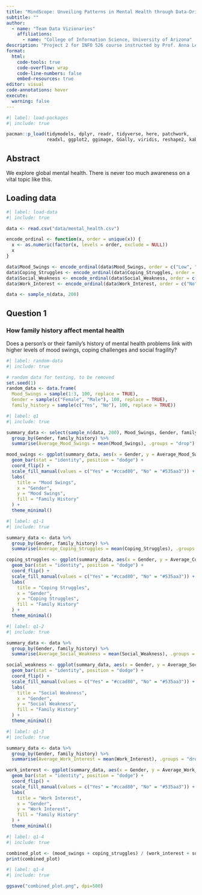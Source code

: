 ```yaml
---
title: "MindScope: Unveiling Patterns in Mental Health through Data-Driven Insights"
subtitle: ""
author: 
  - name: "Team Data Vizionaries"
    affiliations:
      - name: "College of Information Science, University of Arizona"
description: "Project 2 for INFO 526 course instructed by Prof. Anna Leach"
format:
  html:
    code-tools: true
    code-overflow: wrap
    code-line-numbers: false
    embed-resources: true
editor: visual
code-annotations: hover
execute:
  warning: false
---
```


```r
#| label: load-packages
#| include: true

pacman::p_load(tidymodels, dplyr, readr, tidyverse, here, patchwork,
               readxl, ggplot2, ggimage, GGally, viridis, reshape2, kableExtra)

```

## Abstract

We explore global mental health. There is never too much awareness on a vital topic like this.

## Loading data

```r
#| label: load-data
#| include: true

data <- read.csv("data/mental_health.csv")

encode_ordinal <- function(x, order = unique(x)) {
  x <- as.numeric(factor(x, levels = order, exclude = NULL))
  x
}

data$Mood_Swings <- encode_ordinal(data$Mood_Swings, order = c("Low", "Medium", "High"))
data$Coping_Struggles <- encode_ordinal(data$Coping_Struggles, order = c("No", "Maybe", "Yes"))
data$Social_Weakness <- encode_ordinal(data$Social_Weakness, order = c("No", "Maybe", "Yes"))
data$Work_Interest <- encode_ordinal(data$Work_Interest, order = c("No", "Maybe", "Yes"))

data <- sample_n(data, 200)
```

## Question 1

### How family history affect mental health

Does a person's or their family's history of mental health problems link with higher levels of mood swings, coping challenges and social fragility?

```r
#| label: random-data
#| include: true

# random data for testing, to be removed
set.seed(1)
random_data <- data.frame(
  Mood_Swings = sample(1:3, 100, replace = TRUE),
  Gender = sample(c("Female", "Male"), 100, replace = TRUE),
  family_history = sample(c("Yes", "No"), 100, replace = TRUE))
```

```r
#| label: q1
#| include: true

summary_data <- select(sample_n(data, 200), Mood_Swings, Gender, family_history) %>%
  group_by(Gender, family_history) %>%
  summarise(Average_Mood_Swings = mean(Mood_Swings), .groups = "drop")

mood_swings <- ggplot(summary_data, aes(x = Gender, y = Average_Mood_Swings, fill = family_history)) +
  geom_bar(stat = "identity", position = "dodge") +
  coord_flip() +
  scale_fill_manual(values = c("Yes" = "#ccad80", "No" = "#535aa3")) +
  labs(
    title = "Mood Swings",
    x = "Gender",
    y = "Mood Swings",
    fill = "Family History"
  ) +
  theme_minimal()
```

```r
#| label: q1-1
#| include: true

summary_data <- data %>%
  group_by(Gender, family_history) %>%
  summarise(Average_Coping_Struggles = mean(Coping_Struggles), .groups = "drop")

coping_struggles <- ggplot(summary_data, aes(x = Gender, y = Average_Coping_Struggles, fill = family_history)) +
  geom_bar(stat = "identity", position = "dodge") +
  coord_flip() +
  scale_fill_manual(values = c("Yes" = "#ccad80", "No" = "#535aa3")) +
  labs(
    title = "Coping Struggles",
    x = "Gender",
    y = "Coping Struggles",
    fill = "Family History"
  ) +
  theme_minimal()
```

```r
#| label: q1-2
#| include: true

summary_data <- data %>%
  group_by(Gender, family_history) %>%
  summarise(Average_Social_Weakness = mean(Social_Weakness), .groups = "drop")

social_weakness <- ggplot(summary_data, aes(x = Gender, y = Average_Social_Weakness, fill = family_history)) +
  geom_bar(stat = "identity", position = "dodge") +
  coord_flip() +
  scale_fill_manual(values = c("Yes" = "#ccad80", "No" = "#535aa3")) +
  labs(
    title = "Social Weakness",
    x = "Gender",
    y = "Social Weakness",
    fill = "Family History"
  ) +
  theme_minimal()
```

```r
#| label: q1-3
#| include: true

summary_data <- data %>%
  group_by(Gender, family_history) %>%
  summarise(Average_Work_Interest = mean(Work_Interest), .groups = "drop")

work_interest <- ggplot(summary_data, aes(x = Gender, y = Average_Work_Interest, fill = family_history)) +
  geom_bar(stat = "identity", position = "dodge") +
  coord_flip() +
  scale_fill_manual(values = c("Yes" = "#ccad80", "No" = "#535aa3")) +
  labs(
    title = "Work Interest",
    x = "Gender",
    y = "Work Interest",
    fill = "Family History"
  ) +
  theme_minimal()
```

```r
#| label: q1-4
#| include: true

combined_plot <- (mood_swings + coping_struggles) / (work_interest + social_weakness)
print(combined_plot)
```

```r

#| label: q1-4 
#| include: true

ggsave("combined_plot.png", dpi=500)
```
